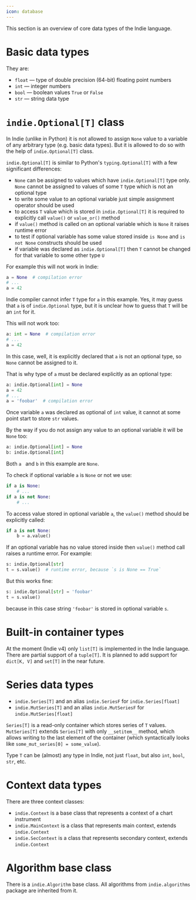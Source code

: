 ```yaml
---
icon: database
---
```


This section is an overview of core data types of the Indie language.

# Basic data types

They are:

- `float` — type of double precision (64-bit) floating point numbers
- `int` — integer numbers
- `bool` — boolean values `True` or `False`
- `str` — string data type

# `indie.Optional[T]` class

In Indie (unlike in Python) it is not allowed to assign `None` value to a variable of any arbitrary type (e.g. basic
data types). But it is allowed to do so with the help of `indie.Optional[T]` class.

`indie.Optional[T]` is similar to Python's `typing.Optional[T]` with a few significant differences:

- `None` can be assigned to values which have `indie.Optional[T]` type only. `None` cannot be assigned to values of some
  `T` type which is not an optional type
- to write some value to an optional variable just simple assignment operator should be used
- to access `T` value which is stored in `indie.Optional[T]` it is required to explicitly call `value()` or `value_or()` method
- if `value()` method is called on an optional variable which is `None` it raises runtime error
- to test if optional variable has some value stored inside `is None` and `is not None` constructs should be used
- if variable was declared as `indie.Optional[T]` then `T` cannot be changed for that variable to some other type `U`

For example this will not work in Indie:

```py
a = None  # compilation error
# ...
a = 42
```

Indie compiler cannot infer `T` type for `a` in this example. Yes, it may guess that `a` is of `indie.Optional` type,
but it is unclear how to guess that `T` will be an `int` for it.

This will not work too:

```py
a: int = None  # compilation error
# ...
a = 42
```

In this case, well, it is explicitly declared that `a` is not an optional type, so `None` cannot be assigned to it.

That is why type of `a` must be declared explicitly as an optional type:

```py
a: indie.Optional[int] = None
a = 42
# ...
a = 'foobar'  # compilation error
```

Once variable `a` was declared as optional of `int` value, it cannot at some point start to store `str` values.

By the way if you do not assign any value to an optional variable it will be `None` too:

```py
a: indie.Optional[int] = None
b: indie.Optional[int]
```

Both `a ` and `b` in this example are `None`.

To check if optional variable `a` is `None` or not we use:

```py
if a is None:
    # ...
if a is not None:
    # ...
```

To access value stored in optional variable `a`, the `value()` method should be explicitly called:

```py
if a is not None:
    b = a.value()
```

If an optional variable has no value stored inside then `value()` method call raises a runtime error. For example:

```py
s: indie.Optional[str]
t = s.value()  # runtime error, because `s is None == True`
```

But this works fine:

```py
s: indie.Optional[str] = 'foobar'
t = s.value()
```

because in this case string `'foobar'` is stored in optional variable `s`.

# Built-in container types

At the moment (Indie v4) only `list[T]` is implemented in the Indie language. There are partial support of a `tuple[T]`.
It is planned to add support for `dict[K, V]` and `set[T]` in the near future.

# Series data types

- `indie.Series[T]` and an alias `indie.SeriesF` for `indie.Series[float]`
- `indie.MutSeries[T]` and an alias `indie.MutSeriesF` for `indie.MutSeries[float]`

`Series[T]` is a read-only container which stores series of `T` values. `MutSeries[T]` extends `Series[T]` with only
`__setitem__` method, which allows writing to the last element of the container (which syntactically looks like
`some_mut_series[0] = some_value`).

Type `T` can be (almost) any type in Indie, not just `float`, but also `int`, `bool`, `str`, etc.

# Context data types

There are three context classes:

- `indie.Context` is a base class that represents a context of a chart instrument
- `indie.MainContext` is a class that represents main context, extends `indie.Context`
- `indie.SecContext` is a class that represents secondary context, extends `indie.Context`

# Algorithm base class

There is a `indie.Algorithm` base class. All algorithms from `indie.algorithms` package are inherited from it.
